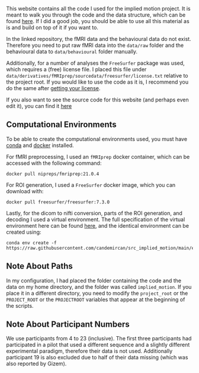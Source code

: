 This website contains all the code I used for the implied motion project.
It is meant to walk you through the code and the data structure, which can be found [here](https://github.com/candemircan/src_implied_motion).
If I did a good job, you should be able to use all this material as is and build on top of it if you want to.

In the linked repository, the fMRI data and the behavioural data do not exist.
Therefore you need to put raw fMRI data into the `data/raw` folder and the behavioural data to `data/behavioural` folder manually.

Additionally, for a number of analyses the `FreeSurfer` package was used, which requires a (free) license file.
I placed this file under `data/derivatives/fMRIprep/sourcedata/freesurfer/license.txt` relative to the project root.
If you would like to use the code as it is, I recommend you do the same after [getting your license](https://surfer.nmr.mgh.harvard.edu/registration.html).


If you also want to see the source code for this website (and perhaps even edit it), you can find it [here](https://github.com/candemircan/docs_implied_motion)

## Computational Environments

To be able to create the computational environments used, you must have [conda](https://docs.conda.io/en/latest/) and [docker](https://www.docker.com/) installed.

For fMRI preprocessing, I used an `fMRIprep` docker container, which can be accessed with the following command:

```
docker pull nipreps/fmriprep:21.0.4
```

For ROI generation, I used a `FreeSurfer` docker image, which you can download with:

```
docker pull freesurfer/freesurfer:7.3.0
```

Lastly, for the dicom to nifti conversion, parts of the ROI generation, and decoding I used a virtual environment.
The full specification of the virtual environment here can be found [here](https://github.com/candemircan/src_implied_motion/blob/main/environment.yml), and the identical environment can be created using:

```
conda env create -f https://raw.githubusercontent.com/candemircan/src_implied_motion/main/environment.yml
```

## Note About Paths

In my configuration, I had placed the folder containing the code and the data on my home directory, and the folder was called `implied_motion`.
If you place it in a different directory, you need to modify the `project_root` or the `PROJECT_ROOT` or the `PROJECTROOT` variables that appear at the beginning of the scripts.

## Note About Participant Numbers

We use participants from 4 to 23 (inclusive). The first three participants had participated in a pilot that used a different sequence and a slightly different experimental paradigm, therefore their data is not used.
Additionally participant 19 is also excluded due to half of their data missing (which was also reported by Gizem).